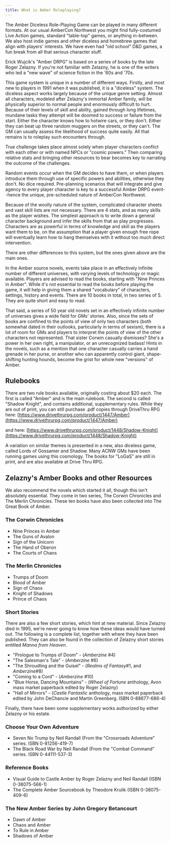 ```yaml
---
title: What is Amber Roleplaying?
---
```


The Amber Diceless Role-Playing Game can be played in many different formats. At our usual AmberCon Northwest you
might find fully-costumed Live Action games, standard "table-top" games, or anything in-between. We also host
indie games and other diceless and homebrew games that align with players' interests. We have even had "old
school" D&D games, a fun break from all that serious character stuff.

Erick Wujcik's "Amber DRPG" is based on a series of books by the late Roger Zelazny. If you're not familiar with
Zelazny, he is one of the writers who led a "new wave" of science fiction in the '60s and '70s.

This game system is unique in a number of different ways. Firstly, and most new to players in 1991 when it was
published, it is a "diceless" system.
The diceless aspect works largely because of the unique genre setting. Almost all characters, modeled after
Zelazny's immortal Amber family, will be physically superior to normal people and enormously difficult to hurt.
Because of their levels of skill and ability, gained through long lifetimes, mundane tasks they attempt will be
doomed to success or failure from the start. Either the character knows how to hotwire cars, or they don't. Either
they can beat up three random muggers on the streets, or they can't. The GM can usually assess the likelihood of
success quite easily. All that remains is to roleplay such encounters through.

True challenge takes place almost solely when player characters conflict with each other or with named NPCs or
"cosmic powers." Then comparing relative stats and bringing other resources to bear becomes key to narrating the
outcome of the challenges.

Random events occur when the GM decides to have them, or when players introduce them through use of specific
powers and abilities, otherwise they don't. No dice required. Pre-planning scenarios that will integrate and give
agency to every player character is key to a successful Amber DRPG event--hence the unique, pre-scheduled nature
of AmberCon Northwest.

Because of the woolly nature of the system, complicated character sheets and vast skill lists are not necessary.
There are 4 stats, and as many skills as the player wishes. The simplest approach is to write down a general
character background and infer the skills from that as play progresses. Characters are as powerful in terms of
knowledge and skill as the players want them to be, on the assumption that a player given enough free rope will
eventually learn how to hang themselves with it without too much direct intervention.

There are other differences to this system, but the ones given above are the main ones.

In the Amber source novels, events take place in an effectively infinite number of different universes, with
varying levels of technology or magic available. Players are advised to read the books, starting with
"Nine Princes in Amber". While it's not essential to read the books before playing the game, it will help in
giving them a shared "vocabulary" of characters, settings, history and events. There are 10 books in total, in two
series of 5. They are quite short and easy to read.

That said, a series of 50 year old novels set in an effectively infinite number of universes gives a wide field
for GMs' stories. Also, since the sets of books are confined to the points of view of only two characters (both
somewhat dated in their outlooks, particularly in terms of sexism), there is a lot of room for GMs and players to
interpret the points of view of the other characters not represented. That sister Corwin casually dismisses? She's
a power in her own right, a manipulator, or an unrecognized badass! Hints in the novels, such as a mention that
one character casually carries a hand grenade in her purse, or another who can apparently control giant,
shape-shifting hunting hounds, become the grist for whole new "versions" of Amber.

## Rulebooks

There are two rule books available, originally costing about $20 each. The first is called "Amber" and is the main
rulebook. The second is called "Shadow Knight", and contains additional, supplementary rules. While they are out
of print, you can still purchase .pdf copies through DriveThru RPG here:
[https://www.drivethrurpg.com/product/1447/Amber](https://www.drivethrurpg.com/product/1447/Amber)

and here:
[https://www.drivethrurpg.com/product/1448/Shadow-Knight](https://www.drivethrurpg.com/product/1448/Shadow-Knight)

A variation on similar themes is presented in a new, also diceless game, called Lords of Gossamer and Shadow. Many
ACNW GMs have been running games using this cosmology. The books for "LoGaS" are still in print, and are also
available at Drive Thru RPG.


## Zelazny's Amber Books and other Resources

We also recommend the novels which started it all, though this isn't absolutely essential. They come in two
series, The Corwin Chronicles and The Merlin Chronicles. These ten books have also been collected into The Great
Book of Amber.

### The Corwin Chronicles

* Nine Princes in Amber
* The Guns of Avalon
* Sign of the Unicorn
* The Hand of Oberon
* The Courts of Chaos

### The Merlin Chronicles

* Trumps of Doom
* Blood of Amber
* Sign of Chaos
* Knight of Shadows
* Prince of Chaos

### Short Stories

There are also a few short stories, which hint at new material. Since Zelazny died in 1995, we're never going to
know how these ideas would have turned out. The following is a complete list, together with where they have been
published. They can also be found in the collection of Zelazny short stories entitled <i>Manna from Heaven</i>.

* "Prologue to Trumps of Doom" - (_Amberzine_ #4)
* "The Salesman's Tale" - (_Amberzine_ #6)
* "The Shroudling and the Guisel" - (_Realms of Fantasy_#1, and _Amberzine_#8)
* "Coming to a Cord" - (_Amberzine_ #10)
* "Blue Horse, Dancing Mountains" - (_Wheel of Fortune_ anthology, Avon mass market paperback edited by Roger Zelazny)
* "Hall of Mirrors" - (_Castle Fantastic_ anthology, mass market paperback edited by John DeChancie and
Martin Greenberg. ISBN 0-88677-686-4)

Finally, there have been some supplementary works authorized by either Zelazny or his estate.

### Choose Your Own Adventure

* Seven No Trump by Neil Randall (From the "Crossroads Adventure" series. ISBN 0-81256-419-7)
* The Black Road War by Neil Randall (From the "Combat Command" series. ISBN 0-44111-537-3)

### Reference Books

* Visual Guide to Castle Amber by Roger Zelazny and Neil Randall (ISBN 0-38075-566-1)
* The Complete Amber Sourcebook by Theodore Krulik (ISBN 0-38075-409-6)

### The New Amber Series by John Gregory Betancourt

* Dawn of Amber
* Chaos and Amber
* To Rule in Amber
* Shadows of Amber
